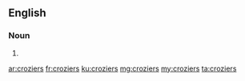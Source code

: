 ==English==

===Noun===
{{head|en|plural}}

# {{plural of|crozier|lang=en}}

[[ar:croziers]]
[[fr:croziers]]
[[ku:croziers]]
[[mg:croziers]]
[[my:croziers]]
[[ta:croziers]]